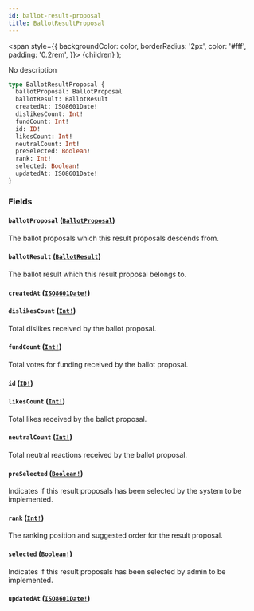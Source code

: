 ```yaml
---
id: ballot-result-proposal
title: BallotResultProposal
---
```


<span
style={{
      backgroundColor: color,
      borderRadius: '2px',
      color: '#fff',
      padding: '0.2rem',
    }}>
{children}
</span>
);

No description

```graphql
type BallotResultProposal {
  ballotProposal: BallotProposal
  ballotResult: BallotResult
  createdAt: ISO8601Date!
  dislikesCount: Int!
  fundCount: Int!
  id: ID!
  likesCount: Int!
  neutralCount: Int!
  preSelected: Boolean!
  rank: Int!
  selected: Boolean!
  updatedAt: ISO8601Date!
}
```

### Fields

#### `ballotProposal` ([`BallotProposal`](/docs/api/objects/ballot-proposal))

The ballot proposals which this result proposals descends from.

#### `ballotResult` ([`BallotResult`](/docs/api/objects/ballot-result))

The ballot result which this result proposal belongs to.

#### `createdAt` ([`ISO8601Date!`](/docs/api/scalars/iso-8601-date))

#### `dislikesCount` ([`Int!`](/docs/api/scalars/int))

Total dislikes received by the ballot proposal.

#### `fundCount` ([`Int!`](/docs/api/scalars/int))

Total votes for funding received by the ballot proposal.

#### `id` ([`ID!`](/docs/api/scalars/id))

#### `likesCount` ([`Int!`](/docs/api/scalars/int))

Total likes received by the ballot proposal.

#### `neutralCount` ([`Int!`](/docs/api/scalars/int))

Total neutral reactions received by the ballot proposal.

#### `preSelected` ([`Boolean!`](/docs/api/scalars/boolean))

Indicates if this result proposals has been selected by the system to be implemented.

#### `rank` ([`Int!`](/docs/api/scalars/int))

The ranking position and suggested order for the result proposal.

#### `selected` ([`Boolean!`](/docs/api/scalars/boolean))

Indicates if this result proposals has been selected by admin to be implemented.

#### `updatedAt` ([`ISO8601Date!`](/docs/api/scalars/iso-8601-date))
